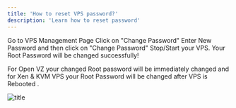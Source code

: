 ```yaml
---
title: 'How to reset VPS password?'
description: 'Learn how to reset password'
---
```



<Steps>
  <Step title="Step 1.">
    Go to VPS Management Page
  </Step>
  <Step title="Step 2.">
   Click on "Change Password"
  </Step>
  <Step title="Step 3.">
    Enter New Password and then click on "Change Password"
  </Step>
    <Step title="Step 4.">
    Stop/Start your VPS.
  </Step>
    <Step title="Step 5.">
    Your Root Password will be changed successfully!
  </Step>
</Steps>

<Note>For Open VZ your changed Root password will be immediately changed and for Xen & KVM VPS your Root Password will be changed after VPS is Rebooted .</Note>

![title](/images/reset_password.png)